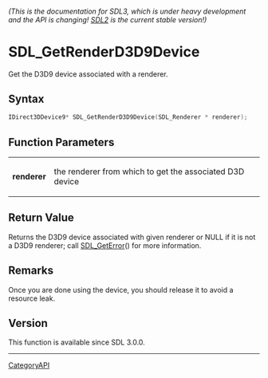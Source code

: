 ====== (This is the documentation for SDL3, which is under heavy development and the API is changing! [https://wiki.libsdl.org/ SDL2] is the current stable version!) ======
= SDL_GetRenderD3D9Device =

Get the D3D9 device associated with a renderer.

== Syntax ==

<syntaxhighlight lang='c'>
IDirect3DDevice9* SDL_GetRenderD3D9Device(SDL_Renderer * renderer);
</syntaxhighlight>

== Function Parameters ==

{|
|'''renderer'''
|the renderer from which to get the associated D3D device
|}

== Return Value ==

Returns the D3D9 device associated with given renderer or NULL if it is not
a D3D9 renderer; call [[SDL_GetError]]() for more information.

== Remarks ==

Once you are done using the device, you should release it to avoid a
resource leak.

== Version ==

This function is available since SDL 3.0.0.

----
[[CategoryAPI]]


